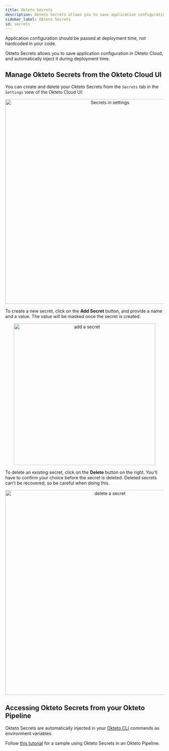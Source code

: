 ```yaml
---
title: Okteto Secrets
description: Okteto Secrets allows you to save application configuration in Okteto Cloud, and automatically inject them during deployment time
sidebar_label: Okteto Secrets
id: secrets
---
```



Application configuration should be passed at deployment time, not hardcoded in your code.

Okteto Secrets allows you to save application configuration in Okteto Cloud, and automatically inject it during deployment time.

## Manage Okteto Secrets from the Okteto Cloud UI

You can create and delete your Okteto Secrets from the `Secrets` tab in the `Settings` view of the Okteto Cloud UI:

<p align="center"><Image src="/docs/cloud/images/secrets.png" alt="Secrets in settings" width="650" /></p>

To create a new secret, click on the **Add Secret** button, and provide a name and a value. The value will be masked once the secret is created.

<p align="center"><Image src="/docs/cloud/images/add-secret.png" alt="add a secret" width="450" /></p>

To delete an existing secret, click on the **Delete** button on the right. You'll have to confirm your choice before the secret is deleted. Deleted secrets can't be recovered, so be careful when doing this.

<p align="center"><Image src="/docs/cloud/images/delete-secret.png" alt="delete a secret" width="650" /></p>

## Accessing Okteto Secrets from your Okteto Pipeline

Okteto Secrets are automatically injected in your [Okteto CLI](/docs/cloud/okteto-cli/) commands as environment variables.

Follow [this tutorial](https://github.com/okteto/pipeline-with-generated-secrets) for a sample using Okteto Secrets in an Okteto Pipeline.
